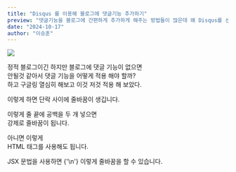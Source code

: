 ```yaml
---
title: "Disqus 를 이용해 블로그에 댓글기능 추가하기"
preview: "댓글기능을 블로그에 간편하게 추가하게 해주는 방법들이 많은데 왜 Disqus를 선택했는가 에 대해 적어볼려 한다."
date: "2024-10-17"
author: "이승훈"
---
```


<img src="https://c.disquscdn.com/next/current/marketing/assets/img/brand/favicon-192x192.png" />

정적 블로그이긴 하지만 블로그에 댓글 기능이 없으면 <br/>
안될것 같아서 댓글 기능을 어떻게 적용 해야 할까?  
하고 구글링 열심히 해보고 이것 저것 적용 해 보았다.

이렇게 하면 단락 사이에 줄바꿈이 생깁니다.

이렇게 줄 끝에 공백을 두 개 넣으면  
강제로 줄바꿈이 됩니다.

아니면 이렇게 <br /> HTML 태그를 사용해도 됩니다.

JSX 문법을 사용하면 {'\n'}
이렇게 줄바꿈을 할 수 있습니다.
